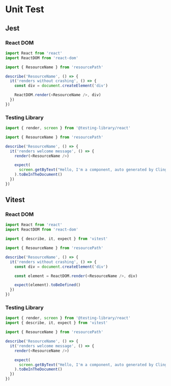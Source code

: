 # Unit Test

## Jest

### React DOM

```typescript
import React from 'react'
import ReactDOM from 'react-dom'

import { ResourceName } from 'resourcePath'

describe('ResourceName', () => {
  it('renders without crashing', () => {
    const div = document.createElement('div')

    ReactDOM.render(<ResourceName />, div)
  })
})
```

### Testing Library

```typescript
import { render, screen } from '@testing-library/react'

import { ResourceName } from 'resourcePath'

describe('ResourceName', () => {
  it('renders welcome message', () => {
    render(<ResourceName />)

    expect(
      screen.getByText("Hello, I'm a component, auto generated by Clingon CLI!")
    ).toBeInTheDocument()
  })
})
```

## Vitest

### React DOM

```typescript
import React from 'react'
import ReactDOM from 'react-dom'

import { describe, it, expect } from 'vitest'

import { ResourceName } from 'resourcePath'

describe('ResourceName', () => {
  it('renders without crashing', () => {
    const div = document.createElement('div')

    const element = ReactDOM.render(<ResourceName />, div)

    expect(element).toBeDefined()
  })
})
```

### Testing Library

```typescript
import { render, screen } from '@testing-library/react'
import { describe, it, expect } from 'vitest'

import { ResourceName } from 'resourcePath'

describe('ResourceName', () => {
  it('renders welcome message', () => {
    render(<ResourceName />)

    expect(
      screen.getByText("Hello, I'm a component, auto generated by Clingon CLI!")
    ).toBeInTheDocument()
  })
})
```

